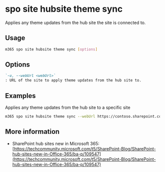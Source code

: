 
# spo site hubsite theme sync

Applies any theme updates from the hub site the site is connected to.

## Usage

```sh
m365 spo site hubsite theme sync [options]
```

## Options

```md defintion-list
`-u, --webUrl <webUrl>`
: URL of the site to apply theme updates from the hub site to.
```

<Global />

## Examples

Applies any theme updates from the hub site to a specific site

```sh
m365 spo site hubsite theme sync --webUrl https://contoso.sharepoint.com/sites/project-x
```

## More information

- SharePoint hub sites new in Microsoft 365: [https://techcommunity.microsoft.com/t5/SharePoint-Blog/SharePoint-hub-sites-new-in-Office-365/ba-p/109547](https://techcommunity.microsoft.com/t5/SharePoint-Blog/SharePoint-hub-sites-new-in-Office-365/ba-p/109547)
